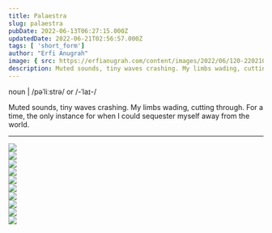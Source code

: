 ```yaml
---
title: Palaestra
slug: palaestra
pubDate: 2022-06-13T06:27:15.000Z
updatedDate: 2022-06-21T02:56:57.000Z
tags: [ 'short_form']
author: "Erfi Anugrah"
image: { src: https://erfianugrah.com/content/images/2022/06/120-220210-0005.jpg, alt: palaestra_1 }
description: Muted sounds, tiny waves crashing. My limbs wading, cutting through. For a time, the only instance for when I could sequester myself away from the world.
---
```


noun | /pəˈliːstrə/ or /-ˈlaɪ-/

Muted sounds, tiny waves crashing. My limbs wading, cutting through. For a time, the only instance for when I could sequester myself away from the world.

---
<div class="grid grid-cols-1 sm:grid-cols-2 md:grid-cols-3 lg:grid-cols-4 gap-4">
    <div class="col-span-1">
        <a href ="https://erfianugrah.com/content/images/2022/06/120-220210-0005.jpg"  data-fslightbox="gallery">
            <img src="https://erfianugrah.com/content/images/2022/06/120-220210-0005.jpg" />
        </a>
    </div>
    <div class="col-span-1">
        <a href ="https://erfianugrah.com/content/images/2022/06/120-220210-0006.jpg"  data-fslightbox="gallery">
            <img src="https://erfianugrah.com/content/images/2022/06/120-220210-0006.jpg" />
        </a>
    </div>
    <div class="col-span-1">
        <a href ="https://erfianugrah.com/content/images/2022/06/120-220210-0009-1.jpg"  data-fslightbox="gallery">
            <img src="https://erfianugrah.com/content/images/2022/06/120-220210-0009-1.jpg" />
        </a>
    </div>
    <div class="col-span-1">
        <a href ="https://erfianugrah.com/content/images/2022/06/120-220512-0002.jpg"  data-fslightbox="gallery">
            <img src="https://erfianugrah.com/content/images/2022/06/120-220512-0002.jpg" />
        </a>
    </div>
    <div class="col-span-1">
        <a href ="https://erfianugrah.com/content/images/2022/06/120-220512-0003.jpg"  data-fslightbox="gallery">
            <img src="https://erfianugrah.com/content/images/2022/06/120-220512-0003.jpg" />
        </a>
    </div>
    <div class="col-span-1">
        <a href ="https://erfianugrah.com/content/images/2022/06/120-220512-0005.jpg"  data-fslightbox="gallery">
            <img src="https://erfianugrah.com/content/images/2022/06/120-220512-0005.jpg" />
        </a>
    </div>
    <div class="col-span-1">
        <a href ="https://erfianugrah.com/content/images/2022/06/120-220610-0002.jpg"  data-fslightbox="gallery">
            <img src="https://erfianugrah.com/content/images/2022/06/120-220610-0002.jpg" />
        </a>
    </div>
    <div class="col-span-1">
        <a href ="https://erfianugrah.com/content/images/2022/06/120-220610-0004.jpg"  data-fslightbox="gallery">
            <img src="https://erfianugrah.com/content/images/2022/06/120-220610-0004.jpg" />
        </a>
    </div>
    <div class="col-span-1">
        <a href ="https://erfianugrah.com/content/images/2022/06/120-220610-0005.jpg"  data-fslightbox="gallery">
            <img src="https://erfianugrah.com/content/images/2022/06/120-220610-0005.jpg" />
        </a>
    </div>
    <div class="col-span-1">
        <a href ="https://erfianugrah.com/content/images/2022/06/120-220610-0009.jpg"  data-fslightbox="gallery">
            <img src="https://erfianugrah.com/content/images/2022/06/120-220610-0009.jpg" />
        </a>
    </div>
</div>